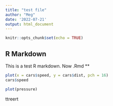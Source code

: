 ```yaml
---
title: "test file"
author: "Meg"
date: '2022-07-21'
output: html_document
---
```


```r
knitr::opts_chunk$set(echo = TRUE)
```

## R Markdown

This is a test R markdown. Now .Rmd **

```r
plot(x = cars$speed, y = cars$dist, pch = 16)
cars$speed
```


```r
plot(pressure)
```
ttreert
